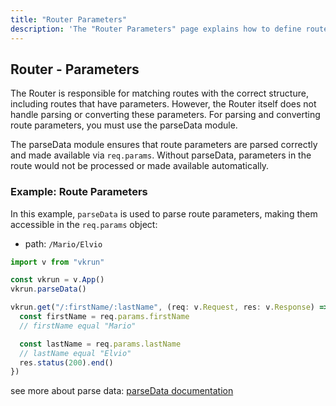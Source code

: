 ```yaml
---
title: "Router Parameters"
description: 'The "Router Parameters" page explains how to define routes with dynamic parameters in VkrunJS and how to access them using the "parseData" module. Learn how to process and retrieve route parameters via "req.params" for building dynamic and flexible endpoints.'
---
```


## Router - Parameters

The Router is responsible for matching routes with the correct structure, including routes that have parameters. However, the Router itself does not handle parsing or converting these parameters. For parsing and converting route parameters, you must use the parseData module.

The parseData module ensures that route parameters are parsed correctly and made available via `req.params`. Without parseData, parameters in the route would not be processed or made available automatically.

### Example: Route Parameters

In this example, `parseData` is used to parse route parameters, making them accessible in the `req.params` object:

- path: `/Mario/Elvio`

```ts
import v from "vkrun"

const vkrun = v.App()
vkrun.parseData()

vkrun.get("/:firstName/:lastName", (req: v.Request, res: v.Response) => {
  const firstName = req.params.firstName
  // firstName equal "Mario"

  const lastName = req.params.lastName
  // lastName equal "Elvio"
  res.status(200).end()
})
```

see more about parse data: [parseData documentation](/parse-data/introduction)